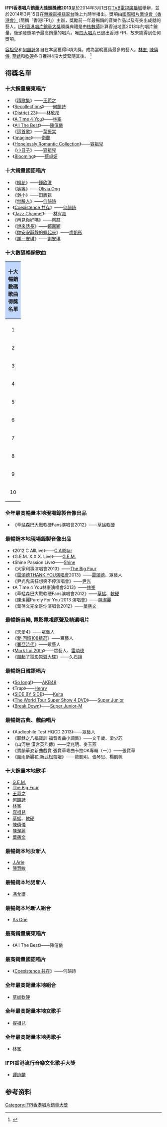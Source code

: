 {{Infobox award
| name     = IFPI 香港唱片銷量大獎 2013
| image    = 
| caption  = 
| date     = 2014年3月1日
| location = [[電視廣播城|電視廣播城]], [[香港|香港]]
| network  = [[TVB|TVB]]
| host     = [[李璧琦|李璧琦]], [[崔建邦|崔建邦]]
| ratings  =  
| previous = [[IFPI香港唱片銷量大獎頒獎禮2012|2012]]
| main     = [[IFPI香港唱片銷量大獎|IFPI香港唱片銷量大獎]]
| next     = [[IFPI香港唱片銷量大獎頒獎禮2014|2014]]
}}

'''IFPI香港唱片銷量大獎頒獎禮2013'''是於2014年3月1日在[[TVB|TVB]][[電視廣播城|電視廣播城]]舉辦，並於2014年3月15日在[[無線電視翡翠台|無線電視翡翠台]]晚上九時半播出。獎項由[[國際唱片業協會（香港會）|國際唱片業協會（香港會）]]（簡稱「香港IFPI」）主辦，獎勵前一年最暢銷的音樂作品以及有突出成就的藝人。[[IFPI香港唱片銷量大獎|IFPI香港唱片銷量大獎]]頒獎典禮是由[[核數師|核數師]]計算香港地區2013年的唱片銷量，後頒發獎項予最高銷量的唱片。唯[[HKRIA版權風波|四大唱片]]已退出香港IFPI，故未能得到任何獎項。

[[容祖兒|容祖兒]]和[[何韻詩|何韻詩]]各自在本屆獲得5項大獎，成為當晚獲獎最多的藝人。[[林峯|林峯]], [[陳僖儀|陳僖儀]], [[草蜢|草蜢]]和[[軟硬|軟硬]]各自獲得4項大獎緊隨其後。
<ref>{{cite web|url=http://www.ifpihk.org/hong-kong-top-sales-music-award-presented-01-13/hong-kong-top-sales-music-award-presented/2013|title=2013 IFPI Awards Winners|work=IFPI (HK)|date=March 15, 2014|accessdate=April 16, 2016|archive-url=https://web.archive.org/web/20150924033306/http://www.ifpihk.org/hong-kong-top-sales-music-award-presented-01-13/hong-kong-top-sales-music-award-presented/2013|archive-date=2015-09-24|dead-url=yes}}</ref>


== 得獎名單 ==
=== 十大銷量廣東唱片 ===
*《[[晴歌集|晴歌集]]》——[[王菀之|王菀之]]
*《[[Recollections|Recollections]]》——[[何韻詩|何韻詩]]
*《[[District_23|District 23]]》——[[林欣彤|林欣彤]]
*《[[A_Time_4_You|A Time 4 You]]》——[[林峯|林峯]]
*《[[All_The_Best|All The Best]]》——[[陳僖儀|陳僖儀]]
*《[[這首歌|這首歌]]》——[[葉振棠|葉振棠]]
*《[[Imagine_(衛蘭專輯)|Imagine]]》——[[衛蘭|衛蘭]]
*《[[Hopelessly_Romantic_Collection|Hopelessly Romantic Collection]]》——[[容祖兒|容祖兒]]
*《[[小日子|小日子]]》——[[容祖兒|容祖兒]]
*《[[Blooming|Blooming]]》——[[蔡卓妍|蔡卓妍]]

=== 十大銷量國語唱片 ===
*《[[桐花_(專輯)|桐花]]》——[[鍾欣潼|鍾欣潼]]
*《[[等等|等等]]》——[[Olivia_Ong|Olivia Ong]]
*《[[渺小|渺小]]》——[[田馥甄|田馥甄]]
*《[[無臉人|無臉人]]》——[[何韻詩|何韻詩]]
*《[[Coexistence_共存|Coexistence 共存]]》——[[何韻詩|何韻詩]]
*《[[Jazz_Channel|Jazz Channel]]》——[[林宥嘉|林宥嘉]]
*《[[再見你好嗎|再見你好嗎]]》——[[陶喆|陶喆]]
*《[[說來話長|說來話長]]》——[[鄭嘉穎|鄭嘉穎]]
*《[[你安安靜靜的躲起來|你安安靜靜的躲起來]]》——[[盧凱彤|盧凱彤]]
*《[[謝－安琪|謝－安琪]]》——[[謝安琪|謝安琪]]

=== 十大數碼暢銷歌曲 ===
{| class="wikitable" border="1" cellpadding="1"  style="font-size: 100%; text-align: center;"
!colspan=6 width=100% align=center style="background:#BFD7FF"|'''十大暢銷數碼歌曲得獎名單'''
|-
! 
! '''歌曲'''
! '''主唱'''
! '''專輯'''
|-
! 1 || Gangnam Style || [[PSY|PSY]] || 《{{link-ko|Psy6甲 Part 1|싸이6甲 Part 1}}》
|-
! 2 || I'm Yours || [[Jason_Mraz|Jason Mraz]] || 《{{link-en|We Sing. We Dance. We Steal Things.|We Sing. We Dance. We Steal Things.}}》
|-
! 3 || 我不願讓你一個人 || [[五月天|五月天]] || 《[[第二人生_(專輯)|第二人生]]》
|-
! 4 || 那些年 || [[胡夏|胡夏]] || 《[[Love_is_Light|Love is Light]]》
|-
! 5 || 我懂了 || [[吳若希|吳若希]] || 《[[我懂了|我懂了]]》
|-
! 6 || 到此為止 || [[連詩雅|連詩雅]] || 《[[Movin'_On|Movin' On]]》
|-
! 7 || 重新長大 || [[許廷鏗|許廷鏗]] || 《[[長大|長大]]》
|-
! 8 || 蜚蜚 || [[陳僖儀|陳僖儀]] || 《[[All_The_Best|All The Best]]》
|-
! 9 || 雙子情歌 || [[羅力威|羅力威]]、[[容祖兒|容祖兒]] || 《[[L.L.V._II|L.L.V. II]]》
|-
! 10 || 戀無可戀 || [[古巨基|古巨基]] || 《[[告別我的戀人們|告別我的戀人們]]》
|}

=== 全年最高暢量本地現場錄製音像出品 ===
*《草蜢森巴大戰軟硬Fans演唱會2012》——[[草蜢_(組合)|草蜢]][[軟硬|軟硬]]

=== 最暢銷本地現場錄製音像出品 ===
*《2012 C AllLive》——[[C_AllStar|C AllStar]]
*《G.E.M. X.X.X. Live》——[[G.E.M.|G.E.M.]]
*《Shine Passion Live》——[[Shine|Shine]]
*《大家利事演唱會2013》——[[Big_Four|The Big Four]]
*《[[雷頌德THANK_YOU演唱會|雷頌德THANK YOU演唱會]]2013》——[[雷頌德|雷頌德]]、眾藝人
*《尹光鬼馬狂想笑不停演唱會》——[[尹光|尹光]]
*《A Time 4 You林峯演唱會2013》——[[林峯|林峯]]
*《草蜢森巴大戰軟硬Fans演唱會2012》——[[草蜢_(組合)|草蜢]]、[[軟硬|軟硬]]
*《陳潔麗Purely For You 2013 演唱會》——[[陳潔麗|陳潔麗]]
*《葉蒨文完全是你演唱會2012》——[[葉蒨文|葉蒨文]]

=== 最暢銷音樂, 電影電視原聲及精選唱片 ===
*《[[天愛4|天愛4]]》——眾藝人
*《[[愛‧回憶108精選|愛‧回憶108精選]]》——眾藝人
*《[[寰亞時代|寰亞時代]]》——眾藝人
*《[[Mark_Lui_20th|Mark Lui 20th]]》——眾藝人、[[雷頌德|雷頌德]]
*《[[風起了電影原聲大碟|風起了電影原聲大碟]]》——久石讓

=== 最暢銷日韓語唱片 ===
*《[[So_long!|So long!]]》——[[AKB48|AKB48]]
*《Trap》——[[劉憲華|Henry]]
*《[[SIDE_BY_SIDE|SIDE BY SIDE]]》——[[橘慶太|Keita]]
*《[[Super_Show_4|The World Tour Super Show 4 DVD]]》——[[Super_Junior|Super Junior]]
*《[[Break_Down_(專輯)|Break Down]]》——[[Super_Junior-M|Super Junior-M]]

=== 最暢銷古典、戲曲唱片 ===
*《Audiophile Test HQCD 2013》——眾藝人
*《耶穌之八福寶訓 福音粵曲小調集》——文千歲、梁少芯
*《山河戀 漢宮英烈傳》——梁兆明、麥玉燕
*《寶韻華姿新曲戲寶 張寶華粵曲卡拉OK專輯（一）》——張寶華
*《風雨斷腸花.新武松殺嫂》——歐凱明、張琴思、楊凱帆

=== 十大銷量本地歌手 ===
*[[G.E.M.|G.E.M.]]
*[[Big_Four|The Big Four]]
*[[王菀之|王菀之]]
*[[何韻詩|何韻詩]]
*[[林峯|林峯]]
*[[容祖兒|容祖兒]]
*[[草蜢|草蜢]]、[[軟硬|軟硬]]
*[[陳僖儀|陳僖儀]]
*[[陳潔麗|陳潔麗]]
*[[葉蒨文|葉蒨文]]

=== 最暢銷本地女新人 ===
*[[J.Arie|J.Arie]]
*[[陳慧敏|陳慧敏]]

=== 最暢銷本地男新人 ===
*[[馮允謙|馮允謙]]

=== 最暢銷本地新人組合 ===
*[[As_One|As One]]

=== 最高銷量廣東唱片 ===
*《All The Best》——陳僖儀

=== 最高銷量國語唱片 ===
*《[[Coexistence_共存|Coexistence 共存]]》——何韻詩

=== 全年最高銷量本地組合 ===
*[[草蜢_(組合)|草蜢]][[軟硬|軟硬]]

=== 全年最高銷量本地女歌手 ===
*[[容祖兒|容祖兒]]

=== 全年最高銷量本地男歌手 ===
*[[林峯|林峯]]

=== IFPI香港流行音樂文化歌手大獎 ===
*[[譚詠麟|譚詠麟]]

==参考资料==
{{Reflist}}


{{IFPI香港唱片銷量大獎}}
{{香港音乐颁奖典礼}}

[[Category:IFPI香港唱片銷量大獎|Category:IFPI香港唱片銷量大獎]]
